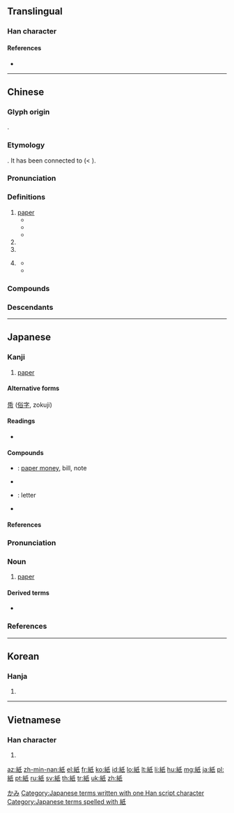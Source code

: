 {{character info/new}}
{{also|纸|帋}}
==Translingual==

===Han character===
{{Han char|rn=120|rad=糸|as=04|sn=10|four=22940|canj=VFHVP|ids=⿰糸氏}}

====References====
* {{Han ref|kx=0918.040|dkj=27293|dj=1347.130|hdz=53375.120|uh=7D19|ud=32025|bh=AFC8|bd=45000}}

----

==Chinese==
{{zh-forms|s=纸}}

===Glyph origin===
{{Han etym}}
{{Han compound|糸|氏|c1=s|c2=p|t1=silk|ls=psc}}.

===Etymology===
{{unk.|lang=zh}}. It has been connected to {{cog|vi|giấy}} (< {{cog|mkh-vie-pro|*k-cajʔ}}).

===Pronunciation===
{{zh-pron
|m=zhǐ
|c=zi2
|h=pfs=chṳ́
|md=cāi
|mn=chóa/chí
|mn_note=chóa - vernacular; chí - literary
|w=2tsr
|mc=y
|oc=y
|cat=n,cl
}}

===Definitions===
{{zh-hanzi}}

# [[paper]] {{zh-mw|張}}
#* {{zh-x|她 買 了 紙、筆 以及 諸如此類 的 文具。|She has bought '''paper''', pens, and other such stationery.}}
#* {{zh-x|他 用 棕色 的 紙 把 包裹 包 起來。|He wrapped brown '''paper''' around the package.}}
#* {{zh-x|自古 書契 多 編 以 竹簡，其 用 縑帛 者 謂 之 為{wéi} 紙。縑 貴 而 簡 重，並 不 便 於 人。倫 乃 造意，用 樹膚、麻頭 及 敝布、魚網 以 為{wéi} 紙。^元興 元年 奏 上 之，帝 善 其 能，自 是 莫 不 從 用 焉，故 天下 咸 稱 「^蔡 侯 紙」。|In ancient times writings and inscriptions were generally made on tablets of bamboo or on pieces of silk called '''''zhi'''''. But silk being costly and bamboos heavy they were not convenient to use. {{w|Cai Lun}} then initiated the idea of making '''paper''' from the bark of trees, remnants of hemp, rags of cloth and fishing nets. He submitted the process to the emperor in the first year of {{w|Emperor He of Han#Era names|Yuanxing}} and received praise for his ability. From this time, paper has been in use everywhere and is universally called "the '''paper''' of Marquis Cai".|CL|ref=Houhanshu}}
# {{zh-classifier|[[document]] and [[letter]]s}}
# {{zh-short|紙錢|[[paper]] made to resemble [[money]] and burnt as an [[offering]] to the dead}}
# {{lb|zh|Mandarin|neologism|slang}} {{eye dialect of|子|lang=zh}}
#* {{zh-x|妹紙|girl}}
#* {{zh-x|胖紙|fatty}}

===Compounds===
{{zh-der|側理紙|情長紙短|名紙|再生紙|信紙|上紙|一紙空文|三紙無驢|卡紙|嚼墨噴紙|命如紙|廣用試紙|姚黃紙|壁報紙|卷紙|字紙簍|丟紙扇|仿連史紙|剪紙|感光紙|仿羊皮紙|五福紙|弔紙|廁紙|年紙|壁紙|再製紙|仿紙|布紋紙|官情紙薄|仿宣紙|力透紙背|字紙|化紙|包裝紙|圖紙|學書紙|冰翼紙|報紙|四六版紙|吸墨紙|印相紙|印像紙|廢紙|冥紙|元書紙|宣紙|便條紙|毛頭紙|熟紙|方格紙|生紙|洋紙|故紙堆|東昌紙|烈紙錢|火紙煤兒|白紙黑字|手紙|牋紙|柏油紙|棉紙|白報紙|白鹿紙|油倣紙|抗溼紙|摺紙|玻璃紙|神紙|松花紙|撿字紙|斷紙餘墨|燒紙引鬼|白紙|毛太紙|相紙|格子紙|熏草紙|油紙|窗紙|窗戶紙|稿紙|神紙馬兒|濾紙|斷幅殘紙|砂紙|書面紙|石蕊試紙|燒紙|烈紙|打字紙|皮紙|油紙捻子|洛陽紙貴|桑皮紙|活頁紙|瓦楞紙|有光紙|玉版紙|炭精紙|打孔紙帶|掛紙|狀紙|招紙|江東紙|拍紙簿|牛皮紙|新聞紙|片紙隻字|照相紙|拷貝紙|火紙筒子|火紙|毛紙|桃花紙|折紙|染翰操紙|油紙扇|油紙傘|抄紙|毛邊紙|故紙|撒紙錢|澄心堂紙|模造紙|楮紙|捕蠅紙|投身紙|紙牌|紙劄|聖經紙|紙業|紙扇|紙幡兒|錫箔紙|紙巾|糊紙|膠紙|紙糊頭|造紙|紙標兒|躍然紙上|絮紙|紙條|紙筆|鳳紙|紙箱|紙馬鋪|紙上封鎖|粉紙|草紙|紙半張|經紙|紙紮店|蔡侯紙|紙紮|紙鈔|紙鷂|貼紙|香蠟紙馬|筆墨紙硯|紙雕|紙上電影|麻紙|紙飯碗|紙工|菸紙店|紙上作業|紙婚|紙漿|紙上空談|點紙|竹紙|紙被|紙菸|紙鳶|紙馬|練習紙|落紙如飛|鋼紙|試紙|繭紙|錫紙|象皮紙|點紙畫字|罫紙|連史紙|紙楣子|黃表紙|黃紙|黃同紙|退送紙|金糕紙|紙屑|紙尿布|蠟光紙|鑽故紙|羊皮紙|蒼蠅紙|紙黏土|紙老虎|銀紙|紙坊|綿紙|紙彈|錢紙|紙煤管子|紙張|馬糞紙|隔音紙|紙上談兵|通草紙|金銀紙|道林紙|苔紙|紙短情長|紙煤子|紙背|面紙|面如金紙|面如白紙|金箔紙|糯米紙|雪連紙|轉印紙|紙包|紙燈|紙撚兒|紙醉金迷|連四紙|紙幣|鋪紙|銅版紙|紙人|金迷紙醉|襯紙|紙錢|紙袋|鎮紙|遞呈紙|紙蝴蝶|紙草|紙窗|綢紋紙|銷金紙|紙鎮|紙灰|糙紙|貼紙圖案|紙尿褲|紙捻兒|紙傘|茅紙|高麗紙|香紙|複寫紙|紙版|衛生紙|點紙節|蠶紙|蠟紙|藤紙|紙尿片|紙片|箋紙}}

===Descendants===
{{CJKV|紙|し|지|chỉ}}

----

==Japanese==

===Kanji===
{{ja-kanji|grade=2|rs=糸04}}

# [[paper]]

====Alternative forms====
[[帋]] ([[俗字]], zokuji)

====Readings====
* {{ja-readings
|goon=[[し]] (shi)
|kanon=[[し]] (shi)
|kun=[[かみ]] (kami)}}

====Compounds====
* {{ja-r|紙幣|しへい}}: [[paper money]], bill, note
* {{ja-r|切り紙|きりがみ}}
* {{ja-r|手紙|てがみ}}: letter
* {{ja-r|折紙|おりがみ}}

====References====
{{ja-kref
|jis=3B66
|ku=2770
|shift=8e86
|euc=BBE6
|freq=559
|nelson=3510
|newnelson=4455
|halpern=1302
|kld=879
|heisig=1829
|tuttle=6a4.4
}}

===Pronunciation===
{{ja-pron|かみ|acc=o|y=k|acc_ref=NHK}}

===Noun===
{{ja-noun|かみ}}

# [[paper]]

====Derived terms====
* {{ja-r|紙パック|かみパック}}

===References===
<references/>

[[Category:Japanese basic words|かみ]]
[[Category:Japanese terms written with one Han script character]]
[[Category:Japanese terms spelled with 紙]]

----

==Korean==

===Hanja===
{{ko-hanja|hangeul=지|eumhun=|rv=ji|mr=chi|y=ci}}

# {{defn|lang=ko|sort=糸04}}

----

==Vietnamese==

===Han character===
{{vi-hantu|[[chỉ]], [[giấy]]|rs=糸04}}

# {{defn|lang=vi|sort=糸04}}

[[az:紙]]
[[zh-min-nan:紙]]
[[el:紙]]
[[fr:紙]]
[[ko:紙]]
[[id:紙]]
[[lo:紙]]
[[lt:紙]]
[[li:紙]]
[[hu:紙]]
[[mg:紙]]
[[ja:紙]]
[[pl:紙]]
[[pt:紙]]
[[ru:紙]]
[[sv:紙]]
[[th:紙]]
[[tr:紙]]
[[uk:紙]]
[[zh:紙]]